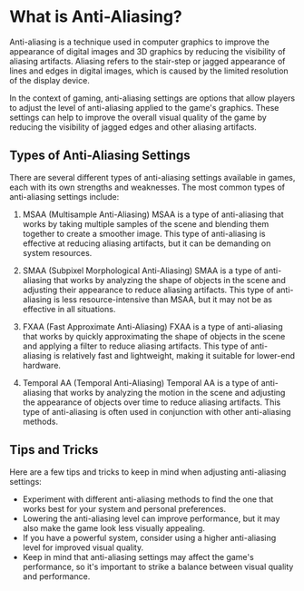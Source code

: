 # What is Anti-Aliasing?

Anti-aliasing is a technique used in computer graphics to improve the appearance of digital images and 3D graphics by reducing the visibility of aliasing artifacts. Aliasing refers to the stair-step or jagged appearance of lines and edges in digital images, which is caused by the limited resolution of the display device.

In the context of gaming, anti-aliasing settings are options that allow players to adjust the level of anti-aliasing applied to the game's graphics. These settings can help to improve the overall visual quality of the game by reducing the visibility of jagged edges and other aliasing artifacts.

## Types of Anti-Aliasing Settings

There are several different types of anti-aliasing settings available in games, each with its own strengths and weaknesses. The most common types of anti-aliasing settings include:

1. MSAA (Multisample Anti-Aliasing)
   MSAA is a type of anti-aliasing that works by taking multiple samples of the scene and blending them together to create a smoother image. This type of anti-aliasing is effective at reducing aliasing artifacts, but it can be demanding on system resources.

2. SMAA (Subpixel Morphological Anti-Aliasing)
   SMAA is a type of anti-aliasing that works by analyzing the shape of objects in the scene and adjusting their appearance to reduce aliasing artifacts. This type of anti-aliasing is less resource-intensive than MSAA, but it may not be as effective in all situations.

3. FXAA (Fast Approximate Anti-Aliasing)
   FXAA is a type of anti-aliasing that works by quickly approximating the shape of objects in the scene and applying a filter to reduce aliasing artifacts. This type of anti-aliasing is relatively fast and lightweight, making it suitable for lower-end hardware.

4. Temporal AA (Temporal Anti-Aliasing)
   Temporal AA is a type of anti-aliasing that works by analyzing the motion in the scene and adjusting the appearance of objects over time to reduce aliasing artifacts. This type of anti-aliasing is often used in conjunction with other anti-aliasing methods.

## Tips and Tricks

Here are a few tips and tricks to keep in mind when adjusting anti-aliasing settings:

- Experiment with different anti-aliasing methods to find the one that works best for your system and personal preferences.
- Lowering the anti-aliasing level can improve performance, but it may also make the game look less visually appealing.
- If you have a powerful system, consider using a higher anti-aliasing level for improved visual quality.
- Keep in mind that anti-aliasing settings may affect the game's performance, so it's important to strike a balance between visual quality and performance.
